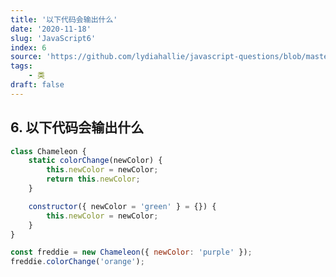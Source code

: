 ```yaml
---
title: '以下代码会输出什么'
date: '2020-11-18'
slug: 'JavaScript6'
index: 6
source: 'https://github.com/lydiahallie/javascript-questions/blob/master/zh-CN/README-zh_CN.md#8-%E8%BE%93%E5%87%BA%E6%98%AF%E4%BB%80%E4%B9%88'
tags:
    - 类
draft: false
---
```


## 6. 以下代码会输出什么

```js
class Chameleon {
	static colorChange(newColor) {
		this.newColor = newColor;
		return this.newColor;
	}

	constructor({ newColor = 'green' } = {}) {
		this.newColor = newColor;
	}
}

const freddie = new Chameleon({ newColor: 'purple' });
freddie.colorChange('orange');
```

